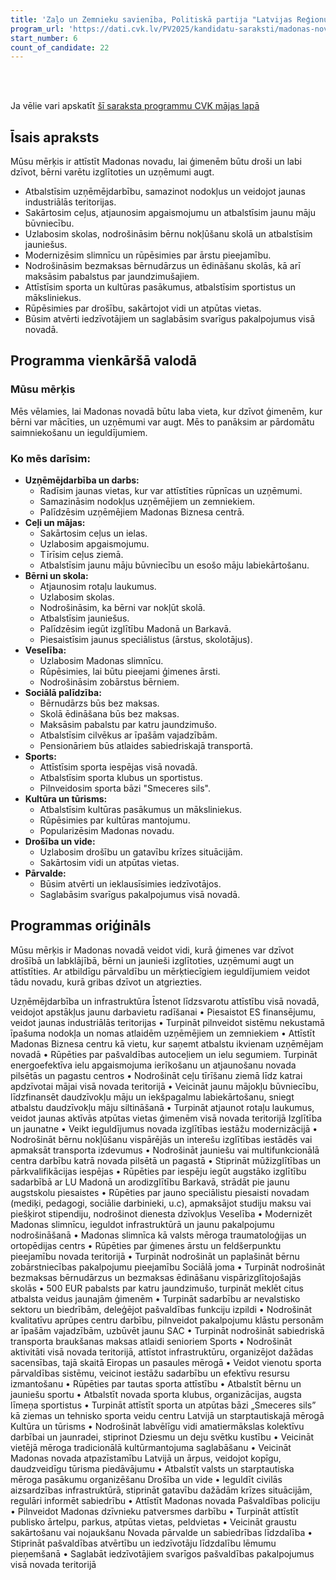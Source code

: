 ```yaml
---
title: 'Zaļo un Zemnieku savienība, Politiskā partija "Latvijas Reģionu Apvienība"'
program_url: 'https://dati.cvk.lv/PV2025/kandidatu-saraksti/madonas-novads/zalo-un-zemnieku-savieniba-politiska-partija-latvijas-regionu-apvieniba'
start_number: 6
count_of_candidate: 22
---
```



<Badge text="Uzņēmējdarbības atbalsts" variant="note" size="small" /> <Badge text="Izglītības modernizācija" variant="note" size="small" /> <Badge text="Veselības aprūpes pieejamība" variant="note" size="small" /> <Badge text="Sociālais atbalsts ģimenēm" variant="note" size="small" /> <Badge text="Sporta un kultūras attīstība" variant="note" size="small" />

<br/><br/> 

<Card title='Šis ir mākslīga intelekta ģenerēts apraksts' icon='starlight'>
    Ja vēlie vari apskatīt <a href={frontmatter.program_url} target='_blank'>šī saraksta programmu CVK mājas lapā</a>
    </Card>

## Īsais apraksts

Mūsu mērķis ir attīstīt Madonas novadu, lai ģimenēm būtu droši un labi dzīvot, bērni varētu izglītoties un uzņēmumi augt.

*   Atbalstīsim uzņēmējdarbību, samazinot nodokļus un veidojot jaunas industriālās teritorijas.
*   Sakārtosim ceļus, atjaunosim apgaismojumu un atbalstīsim jaunu māju būvniecību.
*   Uzlabosim skolas, nodrošināsim bērnu nokļūšanu skolā un atbalstīsim jauniešus.
*   Modernizēsim slimnīcu un rūpēsimies par ārstu pieejamību.
*   Nodrošināsim bezmaksas bērnudārzus un ēdināšanu skolās, kā arī maksāsim pabalstus par jaundzimušajiem.
*   Attīstīsim sporta un kultūras pasākumus, atbalstīsim sportistus un māksliniekus.
*   Rūpēsimies par drošību, sakārtojot vidi un atpūtas vietas.
*   Būsim atvērti iedzīvotājiem un saglabāsim svarīgus pakalpojumus visā novadā.

## Programma vienkāršā valodā

### Mūsu mērķis

Mēs vēlamies, lai Madonas novadā būtu laba vieta, kur dzīvot ģimenēm, kur bērni var mācīties, un uzņēmumi var augt. Mēs to panāksim ar pārdomātu saimniekošanu un ieguldījumiem.

### Ko mēs darīsim:

*   **Uzņēmējdarbība un darbs:**
    *   Radīsim jaunas vietas, kur var attīstīties rūpnīcas un uzņēmumi.
    *   Samazināsim nodokļus uzņēmējiem un zemniekiem.
    *   Palīdzēsim uzņēmējiem Madonas Biznesa centrā.
*   **Ceļi un mājas:**
    *   Sakārtosim ceļus un ielas.
    *   Uzlabosim apgaismojumu.
    *   Tīrīsim ceļus ziemā.
    *   Atbalstīsim jaunu māju būvniecību un esošo māju labiekārtošanu.
*   **Bērni un skola:**
    *   Atjaunosim rotaļu laukumus.
    *   Uzlabosim skolas.
    *   Nodrošināsim, ka bērni var nokļūt skolā.
    *   Atbalstīsim jauniešus.
    *   Palīdzēsim iegūt izglītību Madonā un Barkavā.
    *   Piesaistīsim jaunus speciālistus (ārstus, skolotājus).
*   **Veselība:**
    *   Uzlabosim Madonas slimnīcu.
    *   Rūpēsimies, lai būtu pieejami ģimenes ārsti.
    *   Nodrošināsim zobārstus bērniem.
*   **Sociālā palīdzība:**
    *   Bērnudārzs būs bez maksas.
    *   Skolā ēdināšana būs bez maksas.
    *   Maksāsim pabalstu par katru jaundzimušo.
    *   Atbalstīsim cilvēkus ar īpašām vajadzībām.
    *   Pensionāriem būs atlaides sabiedriskajā transportā.
*   **Sports:**
    *   Attīstīsim sporta iespējas visā novadā.
    *   Atbalstīsim sporta klubus un sportistus.
    *   Pilnveidosim sporta bāzi "Smeceres sils".
*   **Kultūra un tūrisms:**
    *   Atbalstīsim kultūras pasākumus un māksliniekus.
    *   Rūpēsimies par kultūras mantojumu.
    *   Popularizēsim Madonas novadu.
*   **Drošība un vide:**
    *   Uzlabosim drošību un gatavību krīzes situācijām.
    *   Sakārtosim vidi un atpūtas vietas.
*   **Pārvalde:**
    *   Būsim atvērti un ieklausīsimies iedzīvotājos.
    *   Saglabāsim svarīgus pakalpojumus visā novadā.

## Programmas oriģināls

Mūsu mērķis ir Madonas novadā veidot vidi, kurā ģimenes var dzīvot drošībā un labklājībā, bērni un jaunieši izglītoties, uzņēmumi augt un attīstīties. Ar atbildīgu pārvaldību un mērķtiecīgiem ieguldījumiem veidot tādu novadu, kurā gribas dzīvot un atgriezties.

Uzņēmējdarbība un infrastruktūra
Īstenot līdzsvarotu attīstību visā novadā, veidojot apstākļus jaunu darbavietu radīšanai
• Piesaistot ES finansējumu, veidot jaunas industriālās teritorijas
• Turpināt pilnveidot sistēmu nekustamā īpašuma nodokļa un nomas atlaidēm uzņēmējiem un zemniekiem
• Attīstīt Madonas Biznesa centru kā vietu, kur saņemt atbalstu ikvienam uzņēmējam novadā
• Rūpēties par pašvaldības autoceļiem un ielu segumiem. Turpināt energoefektīva ielu apgaismojuma ierīkošanu un atjaunošanu novada pilsētās un pagastu centros
• Nodrošināt ceļu tīrīšanu ziemā līdz katrai apdzīvotai mājai visā novada teritorijā
• Veicināt jaunu mājokļu būvniecību, līdzfinansēt daudzīvokļu māju un iekšpagalmu labiekārtošanu, sniegt atbalstu daudzīvokļu māju siltināšanā
• Turpināt atjaunot rotaļu laukumus, veidot jaunas aktīvās atpūtas vietas ģimenēm visā novada teritorijā
Izglītība un jaunatne
• Veikt ieguldījumus novada izglītības iestāžu modernizācijā
• Nodrošināt bērnu nokļūšanu vispārējās un interešu izglītības iestādēs vai apmaksāt transporta izdevumus
• Nodrošināt jauniešu vai multifunkcionālā centra darbību katrā novada pilsētā un pagastā
• Stiprināt mūžizglītības un pārkvalifikācijas iespējas
• Rūpēties par iespēju iegūt augstāko izglītību sadarbībā ar LU Madonā un arodizglītību Barkavā, strādāt pie jaunu augstskolu piesaistes
• Rūpēties par jauno speciālistu piesaisti novadam (mediķi, pedagogi, sociālie darbinieki, u.c), apmaksājot studiju maksu vai piešķirot stipendiju, nodrošinot dienesta dzīvokļus
Veselība
• Modernizēt Madonas slimnīcu, ieguldot infrastruktūrā un jaunu pakalpojumu nodrošināšanā
• Madonas slimnīca kā valsts mēroga traumatoloģijas un ortopēdijas centrs
• Rūpēties par ģimenes ārstu un feldšerpunktu pieejamību novada teritorijā
• Turpināt nodrošināt un paplašināt bērnu zobārstniecības pakalpojumu pieejamību
Sociālā joma
• Turpināt nodrošināt bezmaksas bērnudārzus un bezmaksas ēdināšanu vispārizglītojošajās skolās
• 500 EUR pabalsts par katru jaundzimušo, turpināt meklēt citus atbalsta veidus jaunajām ģimenēm
• Turpināt sadarbību ar nevalstisko sektoru un biedrībām, deleģējot pašvaldības funkciju izpildi
• Nodrošināt kvalitatīvu aprūpes centru darbību, pilnveidot pakalpojumu klāstu personām ar īpašām vajadzībām, uzbūvēt jaunu SAC
• Turpināt nodrošināt sabiedriskā transporta braukšanas maksas atlaidi senioriem
Sports
• Nodrošināt aktivitāti visā novada teritorijā, attīstot infrastruktūru, organizējot dažādas sacensības, tajā skaitā Eiropas un pasaules mērogā
• Veidot vienotu sporta pārvaldības sistēmu, veicinot iestāžu sadarbību un efektīvu resursu izmantošanu
• Rūpēties par tautas sporta attīstību
• Atbalstīt bērnu un jauniešu sportu
• Atbalstīt novada sporta klubus, organizācijas, augsta līmeņa sportistus
• Turpināt attīstīt sporta un atpūtas bāzi „Smeceres sils” kā ziemas un tehnisko sporta veidu centru Latvijā un starptautiskajā mērogā
Kultūra un tūrisms
• Nodrošināt labvēlīgu vidi amatiermākslas kolektīvu darbībai un jaunradei, stiprinot Dziesmu un deju svētku kustību
• Veicināt vietējā mēroga tradicionālā kultūrmantojuma saglabāšanu
• Veicināt Madonas novada atpazīstamību Latvijā un ārpus, veidojot kopīgu, daudzveidīgu tūrisma piedāvājumu
• Atbalstīt valsts un starptautiska mēroga pasākumu organizēšanu
Drošība un vide
• Ieguldīt civilās aizsardzības infrastruktūrā, stiprināt gatavību dažādām krīzes situācijām, regulāri informēt sabiedrību
• Attīstīt Madonas novada Pašvaldības policiju
• Pilnveidot Madonas dzīvnieku patversmes darbību
• Turpināt attīstīt publisko ārtelpu, parkus, atpūtas vietas, peldvietas
• Veicināt graustu sakārtošanu vai nojaukšanu
Novada pārvalde un sabiedrības līdzdalība
• Stiprināt pašvaldības atvērtību un iedzīvotāju līdzdalību lēmumu pieņemšanā
• Saglabāt iedzīvotājiem svarīgos pašvaldības pakalpojumus visā novada teritorijā
